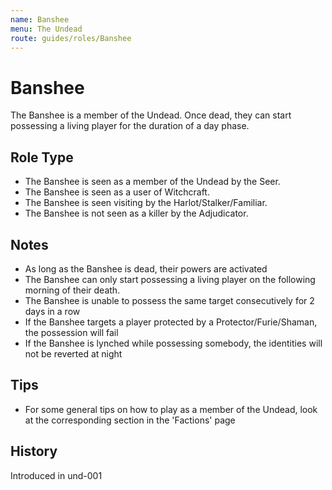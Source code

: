 ```yaml
---
name: Banshee
menu: The Undead
route: guides/roles/Banshee
---
```



# Banshee

The Banshee is a member of the Undead. Once dead, they can start possessing a living player for the duration of a day phase.

## Role Type

- The Banshee is seen as a member of the Undead by the Seer.
- The Banshee is seen as a user of Witchcraft.
- The Banshee is seen visiting by the Harlot/Stalker/Familiar.
- The Banshee is not seen as a killer by the Adjudicator.

## Notes

- As long as the Banshee is dead, their powers are activated
- The Banshee can only start possessing a living player on the following morning of their death.
- The Banshee is unable to possess the same target consecutively for 2 days in a row
- If the Banshee targets a player protected by a Protector/Furie/Shaman, the possession will fail
- If the Banshee is lynched while possessing somebody, the identities will not be reverted at night

## Tips

- For some general tips on how to play as a member of the Undead, look at the corresponding section in the 'Factions' page

## History

<Timeline lineColor="white">
  <Event interval="2018-07-17">Introduced in und-001</Event>
</Timeline>
